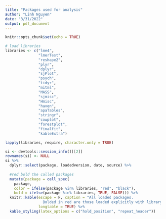 ```yaml
---
title: "Packages used for analysis"
author: "Linh Nguyen"
date: "3/31/2022"
output: pdf_document
---
```


```r
knitr::opts_chunk$set(echo = TRUE)
```

```r
# load libraries
libraries <- c("lme4",     
               "lmerTest", 
               "reshape2", 
               "plyr",     
               "dplyr",    
               "sjPlot",   
               "psych",    
               "tidyr",    
               "mitml",
               "MASS",
               "sjmisc",
               "Hmisc",
               "haven",
               "apaTables",
               "stringr",
               "cowplot",
               "forestplot",
               "finalfit",
               "kableExtra")

lapply(libraries, require, character.only = TRUE)
```


```r
si <- devtools::session_info()[[2]]
rownames(si) <- NULL
si %>% 
  dplyr::select(package, loadedversion, date, source) %>% 
  
  #red bold the called packages
  mutate(package = cell_spec(
    package, 
    color = ifelse(package %in% libraries, "red", "black"),
    bold = ifelse(package %in% libraries, TRUE, FALSE))) %>% 
  knitr::kable(escape = F, caption = "All loaded packages. 
                 Bolded in red are those loaded explicitly with library()",
               longtable = TRUE) %>% 
  kable_styling(latex_options = c("hold_position", "repeat_header"))
```


